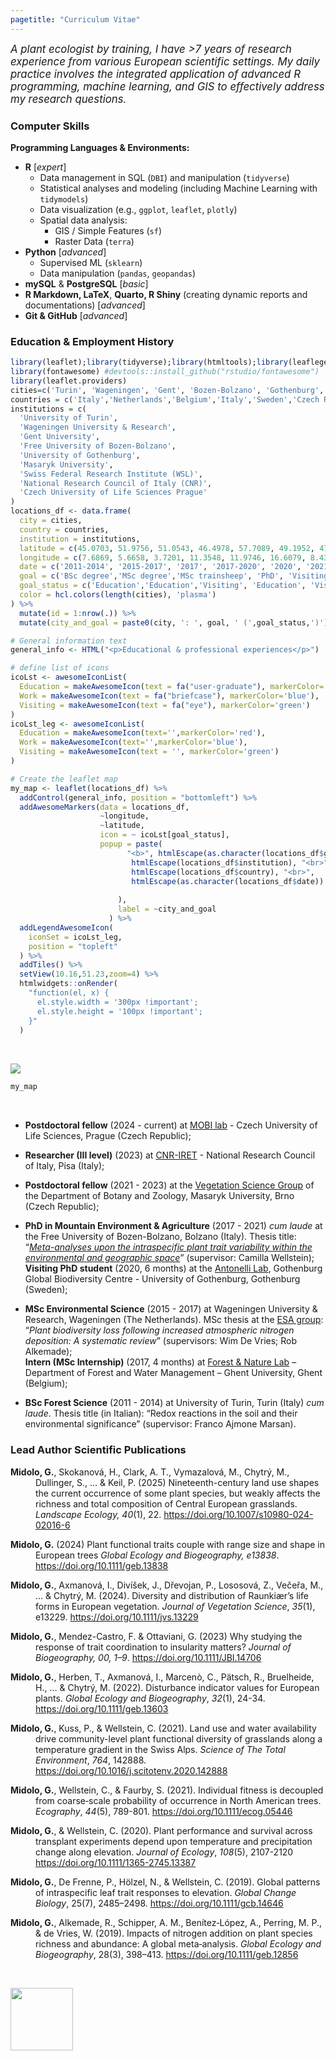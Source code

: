 ```yaml
---
pagetitle: "Curriculum Vitae"
---
```


[*A plant ecologist by training, I have >7 years of research experience from various European scientific settings. My daily practice involves the integrated application of advanced R programming, machine learning, and GIS to effectively address my research questions.*]{style="font-size: 1.2em;"}

### Computer Skills

**Programming Languages & Environments:**

-   **R** \[*expert*\]
    -   Data management in SQL (`DBI`) and manipulation (`tidyverse`)
    -   Statistical analyses and modeling (including Machine Learning with `tidymodels`)
    -   Data visualization (e.g., `ggplot`, `leaflet`, `plotly`)
    -   Spatial data analysis:
        -   GIS / Simple Features (`sf`)
        -   Raster Data (`terra`)
-   **Python** \[*advanced*\]
    -   Supervised ML (`sklearn`)
    -   Data manipulation (`pandas`, `geopandas`)
-   **mySQL** & **PostgreSQL** \[*basic*\]
-   **R Markdown, LaTeX**, **Quarto, R Shiny** (creating dynamic reports and documentations) \[*advanced*\]
-   **Git & GitHub** \[*advanced*\]

<!-- ### **Computer Skills** -->

<!-- | Category                        | Skill/Technology                     | Specific Areas/Packages                                  | -->

<!-- | :------------------------------ | :----------------------------------- | :------------------------------------------------------- | -->

<!-- | **Programming Languages** | R Programming                      | `tidyverse`, `tidymodels`, `vetiver`, `sf`, `terra`     | -->

<!-- | **Database Management** | mySQL                              |                                                          | -->

<!-- | **Document Preparation** | LaTeX                              |                                                          | -->

### Education & Employment History

```r
library(leaflet);library(tidyverse);library(htmltools);library(leaflegend)
library(fontawesome) #devtools::install_github("rstudio/fontawesome")
library(leaflet.providers)
cities=c('Turin', 'Wageningen', 'Gent', 'Bozen-Bolzano', 'Gothenburg', 'Brno', 'Zurich', 'Pisa', 'Prague')
countries = c('Italy','Netherlands','Belgium','Italy','Sweden','Czech Republic','Switzerland','Italy','Czech Republic')
institutions = c(
  'University of Turin',
  'Wageningen University & Research',
  'Gent University',
  'Free University of Bozen-Bolzano',
  'University of Gothenburg',
  'Masaryk University',
  'Swiss Federal Research Institute (WSL)',
  'National Research Council of Italy (CNR)',
  'Czech University of Life Sciences Prague'
)
locations_df <- data.frame(
  city = cities,
  country = countries,
  institution = institutions,
  latitude = c(45.0703, 51.9756, 51.0543, 46.4978, 57.7089, 49.1952, 47.353, 43.7228, 50.0755),
  longitude = c(7.6869, 5.6658, 3.7201, 11.3548, 11.9746, 16.6079, 8.4373, 10.4078, 14.4378),
  date = c('2011-2014', '2015-2017', '2017', '2017-2020', '2020', '2021-2023', '2022', '2023', '2024-'),
  goal = c('BSc degree','MSc degree','MSc trainsheep', 'PhD', 'Visiting PhD', 'PostDoc', 'Visiting Researcher', 'Researcher','PostDoc'),
  goal_status = c('Education','Education','Visiting', 'Education', 'Visiting', 'Work', 'Visiting', 'Work','Work'),
  color = hcl.colors(length(cities), 'plasma')
) %>%
  mutate(id = 1:nrow(.)) %>%
  mutate(city_and_goal = paste0(city, ': ', goal, ' (',goal_status,')'))

# General information text
general_info <- HTML("<p>Educational & professional experiences</p>")

# define list of icons
icoLst <- awesomeIconList(
  Education = makeAwesomeIcon(text = fa("user-graduate"), markerColor='red'),
  Work = makeAwesomeIcon(text = fa("briefcase"), markerColor='blue'),
  Visiting = makeAwesomeIcon(text = fa("eye"), markerColor='green')
)
icoLst_leg <- awesomeIconList(
  Education = makeAwesomeIcon(text='',markerColor='red'),
  Work = makeAwesomeIcon(text='',markerColor='blue'),
  Visiting = makeAwesomeIcon(text = '', markerColor='green')
)

# Create the leaflet map
my_map <- leaflet(locations_df) %>%
  addControl(general_info, position = "bottomleft") %>%
  addAwesomeMarkers(data = locations_df,
                    ~longitude,
                    ~latitude,
                    icon = ~ icoLst[goal_status],
                    popup = paste(
                          "<b>", htmlEscape(as.character(locations_df$goal)), "</b><br>",
                           htmlEscape(locations_df$institution), "<br>",
                           htmlEscape(locations_df$country), "<br>",
                           htmlEscape(as.character(locations_df$date))
                          
                        ),
                        label = ~city_and_goal 
                      ) %>%
  addLegendAwesomeIcon(
    iconSet = icoLst_leg,
    position = "topleft"
  ) %>%
  addTiles() %>%
  setView(10.16,51.23,zoom=4) %>%
  htmlwidgets::onRender(
    "function(el, x) {
      el.style.width = '300px !important';
      el.style.height = '100px !important';
    }"
  )
  

```

\
![](imgs/timeframe.career.crop.png){fig-align="center"}\

```{=html}
<style>
.html-widget {
    margin: auto;
}
</style>
```
```r
my_map
```

\

-   **Postdoctoral fellow** (2024 - current) at [MOBI lab](https://petrkeil.github.io/){target="_blank"} - Czech University of Life Sciences, Prague (Czech Republic);

-   **Researcher (III level)** (2023) at [CNR-IRET](https://www.iret.cnr.it/en/){target="_blank"} - National Research Council of Italy, Pisa (Italy);

-   **Postdoctoral fellow** (2021 - 2023) at the [Vegetation Science Group](https://botzool.cz/vegsci/){target="_blank"} of the Department of Botany and Zoology, Masaryk University, Brno (Czech Republic);

-   **PhD in Mountain Environment & Agriculture** (2017 - 2021) *cum laude* at the Free University of Bozen-Bolzano, Bolzano (Italy). Thesis title: "[*Meta-analyses upon the intraspecific plant trait variability within the environmental and geographic space*](https://hdl.handle.net/10863/34076){target="_blank"}" (supervisor: Camilla Wellstein);\
    **Visiting PhD student** (2020, 6 months) at the [Antonelli Lab](https://antonelli-lab.net/){target="_blank"}, Gothenburg Global Biodiversity Centre - University of Gothenburg, Gothenburg (Sweden);

-   **MSc Environmental Science** (2015 - 2017) at Wageningen University & Research, Wageningen (The Netherlands). MSc thesis at the [ESA group](https://www.wur.nl/en/research-results/chair-groups/environmental-sciences/environmental-systems-analysis-group.htm){target="_blank"}: "*Plant biodiversity loss following increased atmospheric nitrogen deposition: A systematic review*" (supervisors: Wim De Vries; Rob Alkemade); **\
    Intern (MSc Internship)** (2017, 4 months) at [Forest & Nature Lab](https://www.ugent.be/bw/environment/en/research/fornalab){target="_blank"} -- Department of Forest and Water Management -- Ghent University, Ghent (Belgium);

-   **BSc Forest Science** (2011 - 2014) at University of Turin, Turin (Italy) *cum laude*. Thesis title (in Italian): "Redox reactions in the soil and their environmental significance" (supervisor: Franco Ajmone Marsan).\

### Lead Author Scientific Publications

::: {style="text-indent: -40px; padding-left: 40px;"}
**Midolo, G.**, Skokanová, H., Clark, A. T., Vymazalová, M., Chytrý, M., Dullinger, S., ... & Keil, P. (2025) Nineteenth-century land use shapes the current occurrence of some plant species, but weakly affects the richness and total composition of Central European grasslands. *Landscape Ecology, 40*(1), 22. <https://doi.org/10.1007/s10980-024-02016-6>

**Midolo, G.** (2024) Plant functional traits couple with range size and shape in European trees *Global Ecology and Biogeography, e13838*. <https://doi.org/10.1111/geb.13838>

**Midolo, G.**, Axmanová, I., Divíšek, J., Dřevojan, P., Lososová, Z., Večeřa, M., ... & Chytrý, M. (2024). Diversity and distribution of Raunkiær's life forms in European vegetation. *Journal of Vegetation Science*, *35*(1), e13229. <https://doi.org/10.1111/jvs.13229>

**Midolo, G.**, Mendez-Castro, F. & Ottaviani, G. (2023) Why studying the response of trait coordination to insularity matters? *Journal of Biogeography, 00, 1--9*. <https://doi.org/10.1111/JBI.14706>

**Midolo, G.**, Herben, T., Axmanová, I., Marcenò, C., Pätsch, R., Bruelheide, H., ... & Chytrý, M. (2022). Disturbance indicator values for European plants. *Global Ecology and Biogeography*, *32*(1), 24-34. <https://doi.org/10.1111/geb.13603>

**Midolo, G.**, Kuss, P., & Wellstein, C. (2021). Land use and water availability drive community-level plant functional diversity of grasslands along a temperature gradient in the Swiss Alps. *Science of The Total Environment*, *764*, 142888. <https://doi.org/10.1016/j.scitotenv.2020.142888>

**Midolo, G.**, Wellstein, C., & Faurby, S. (2021). Individual fitness is decoupled from coarse‐scale probability of occurrence in North American trees. *Ecography*, *44*(5), 789-801. <https://doi.org/10.1111/ecog.05446>

**Midolo, G.**, & Wellstein, C. (2020). Plant performance and survival across transplant experiments depend upon temperature and precipitation change along elevation. *Journal of Ecology*, *108*(5), 2107-2120 <https://doi.org/10.1111/1365-2745.13387>

**Midolo, G.**, De Frenne, P., Hölzel, N., & Wellstein, C. (2019). Global patterns of intraspecific leaf trait responses to elevation. *Global Change Biology*, 25(7), 2485--2498. <https://doi.org/10.1111/gcb.14646>

**Midolo, G.**, Alkemade, R., Schipper, A. M., Benítez‐López, A., Perring, M. P., & de Vries, W. (2019). Impacts of nitrogen addition on plant species richness and abundance: A global meta‐analysis. *Global Ecology and Biogeography*, 28(3), 398--413. <https://doi.org/10.1111/geb.12856>
:::

\

![](imgs/butvec.svg){fig-align="center" width="100"}
